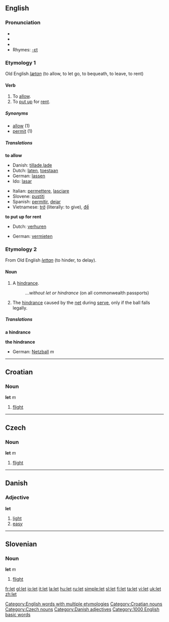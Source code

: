 {{see|Let}}

==English==

{{rank|whole|find|got|192|let|world|thing|set}}

===Pronunciation===
*{{SAMPA|/lEt/}}
*{{IPA|/lεt/}}
*{{audio|en-us-let.ogg|Audio (US)}}
*Rhymes: [[Rhymes:English:-ɛt|-ɛt]]

===Etymology 1===
Old English ''[[lætan]]'' (to allow, to let go, to bequeath, to leave, to rent)

====Verb====
{{en-verb|lets|letting|let}}

#To [[allow]].
#To [[put up]] for [[rent]].

=====Synonyms=====
*[[allow]] (1)
*[[permit]] (1)

=====Translations=====
'''to allow'''
{{top}}
*Danish: [[tillade]],[[lade]]
*Dutch: [[laten]], [[toestaan]]
*German: [[lassen]]
*Ido: [[lasar]]
{{mid}}
*Italian: [[permettere]], [[lasciare]]
*Slovene: [[pustiti]]
*Spanish: [[permitir]], [[dejar]]
*Vietnamese: [[trở]] (literally: to give), [[để]]
{{bottom}}

'''to put up for rent'''
{{top}}
*Dutch: [[verhuren]]
{{mid}}
*German: [[vermieten]]
{{bottom}}

===Etymology 2===
From Old English ''[[lettan]]'' (to hinder, to delay).

====Noun====
{{en-noun}}

#A [[hindrance]].
#:''...without let or hindrance'' (on all commonwealth passports)
# {{cattag|tennis}} The [[hindrance]] caused by the [[net]] during [[serve]], only if the ball falls legally.

=====Translations=====
'''a hindrance'''
{{top}}
{{mid}}
{{bottom}}

'''the hindrance'''
{{top}}
*German: [[Netzball]] ''m''
{{mid}}
{{bottom}}

[[Category:English words with multiple etymologies]]

----

==Croatian==

===Noun===
'''let''' ''m''

#[[flight]]

[[Category:Croatian nouns]]

----

==Czech==

===Noun===
'''let''' ''m''

#[[flight]]

[[Category:Czech nouns]]

----

==Danish==

===Adjective===
'''let'''

#[[light]]
#[[easy]]

[[Category:Danish adjectives]]

----

==Slovenian==

===Noun===
'''let''' ''m''

# [[flight]]

[[Category:1000 English basic words]]

[[fr:let]]
[[gl:let]]
[[io:let]]
[[it:let]]
[[la:let]]
[[hu:let]]
[[ru:let]]
[[simple:let]]
[[sl:let]]
[[fi:let]]
[[ta:let]]
[[vi:let]]
[[uk:let]]
[[zh:let]]